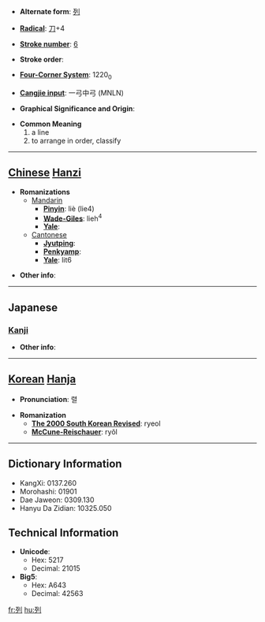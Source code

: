 * '''Alternate form''': [[列]]

* '''[[Wiktionary:Chinese radical index| Radical]]''': [[Wiktionary:Chinese radical index 刀|刀]]+4

* '''[[Wiktionary:Chinese total strokes index|Stroke number]]''': [[Wiktionary:Chinese total strokes index 6|6]]

* '''Stroke order''': 

* '''[[Wiktionary:Chinese four corner index|Four-Corner System]]''': 1220<sub>0</sub>

* '''[[Wiktionary:Chinese Cangjie index|Cangjie input]]''': 一弓中弓 (MNLN)

* '''Graphical Significance and Origin''': 

* '''Common Meaning'''
*#a line
*# to arrange in order, classify


----

== [[Chinese]] [[Hanzi]] ==

* '''Romanizations'''
** [[Mandarin]]
*** '''[[Pinyin]]''': liè (lie4)
*** '''[[Wade-Giles]]''': lieh<sup>4</sup>
*** '''[[Yale]]''': 
**[[Cantonese]]
***'''[[Jyutping]]''':
***'''[[Penkyamp]]''': 
***'''[[Yale]]''': lit6

* '''Other info''': 

----

==Japanese==
===[[Kanji]]===
{{kanji|on readings=[[れつ]] (retsu), [[れい]] (rei)
|kun readings=[[つらねる]] (tsuraneru)
}}

* '''Other info''':  

----

== [[Korean]] [[Hanja]] ==

* '''Pronunciation''': 렬

* '''Romanization'''
** '''[[The 2000 South Korean Revised Romanization|The 2000 South Korean Revised]]''': ryeol
** '''[[McCune-Reischauer]]''': ryŏl

----

== Dictionary Information ==

* KangXi: 0137.260
* Morohashi: 01901
* Dae Jaweon: 0309.130
* Hanyu Da Zidian: 10325.050

== Technical Information ==

* '''Unicode''':
** Hex: 5217
** Decimal: 21015
* '''Big5''':
** Hex: A643
** Decimal: 42563

[[fr:列]]
[[hu:列]]